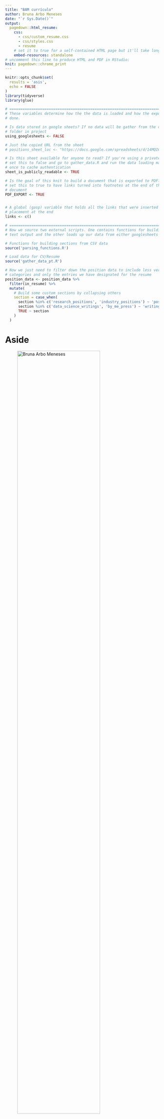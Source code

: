 ```yaml
---
title: "BAM currículo"
author: Bruna Arbo Meneses
date: "`r Sys.Date()`"
output:
  pagedown::html_resume:
    css: 
      - css/custom_resume.css
      - css/styles.css
      - resume
    # set it to true for a self-contained HTML page but it'll take longer to render
    embed-resources: standalone
# uncomment this line to produce HTML and PDF in RStudio:
knit: pagedown::chrome_print
---
```


```r
knitr::opts_chunk$set(
  results = 'asis', 
  echo = FALSE
)
library(tidyverse)
library(glue)

# ======================================================================
# These variables determine how the the data is loaded and how the exports are
# done.

# Is data stored in google sheets? If no data will be gather from the csvs/
# folder in project
using_googlesheets <- FALSE

# Just the copied URL from the sheet
# positions_sheet_loc <- "https://docs.google.com/spreadsheets/d/14MQICF2F8-vf8CKPF1m4lyGKO6_thG-4aSwat1e2TWc"

# Is this sheet available for anyone to read? If you're using a private sheet
# set this to false and go to gather_data.R and run the data loading manually
# once to cache authentication
sheet_is_publicly_readable <- TRUE

# Is the goal of this knit to build a document that is exported to PDF? If so
# set this to true to have links turned into footnotes at the end of the
# document
PDF_EXPORT <- TRUE


# A global (gasp) variable that holds all the links that were inserted for
# placement at the end
links <- c()

# ======================================================================
# Now we source two external scripts. One contains functions for building the
# text output and the other loads up our data from either googlesheets or csvs

# Functions for building sections from CSV data
source('parsing_functions.R') 

# Load data for CV/Resume
source('gather_data_pt.R')

# Now we just need to filter down the position data to include less verbose
# categories and only the entries we have designated for the resume
position_data <- position_data %>% 
  filter(in_resume) %>% 
  mutate(
    # Build some custom sections by collapsing others
    section = case_when(
      section %in% c('research_positions', 'industry_positions') ~ 'positions', 
      section %in% c('data_science_writings', 'by_me_press') ~ 'writings',
      TRUE ~ section
    )
  ) 
```



Aside
================================================================================


![Bruna Arbo Meneses](photo/20230215_144019_2.jpg){width=80%}


Contato {#contact}
--------------------------------------------------------------------------------

```r
contact_info %>% 
  glue_data("- <i class='fa fa-{icon}'></i> {contact}")
```
<!-- - <i class='fa fa-location-dot'></i> Porto Alegre, Brazil. -->
<!-- - For more information, please contact me via email. -->



Habilidades {#skills}
--------------------------------------------------------------------------------

```r
# build_skill_bars(skills)
```

- ArcGIS
- QGIS
- R
- Tidyverse
- RMarkdown
- html/css
- shiny app
- LaTeX
- Inkscape
- GIMP
- Microsoft Office

<!-- Experienced in statistical analysis, statistical learning models, and optimization methods. -->

<!-- Full experience with next generation sequencing data analysis. -->

Bolsas {#grants}
--------------------------------------------------------------------------------

- [Curso-R](https://curso-r.com/) - Bolsa de diversidade de gênero (jul & nov, 2022)

- [AI Inclusive & Dataquest.io](https://www.ai-inclusive.org/) - Women and other under-represented genders in data science scholarship (jan-jun 2021)

Disclaimer {#disclaimer}
--------------------------------------------------------------------------------

Este currículo foi feito utilizando o pacote do R [**pagedown**](https://github.com/rstudio/pagedown).
<!-- This resume was made with the R package [**pagedown**](https://github.com/rstudio/pagedown). -->

Última atualização em <br> `r format(Sys.Date(), "%d-%m-%Y")`.
<!-- Last updated on `r Sys.Date()`. -->



Main
================================================================================

Bruna Arbo Meneses {#title}
--------------------------------------------------------------------------------

### Analista de SIG
<!-- ### GIS Analyst -->

```r

print_text_block(text_blocks, 'intro')
```

Formação acadêmica {data-icon=graduation-cap}
--------------------------------------------------------------------------------

```r
position_data %>% print_section('education')
```


<!-- Research Experience {data-icon=laptop} -->
<!-- -------------------------------------------------------------------------------- -->

<!-- ```{r} -->

<!-- position_data %>% print_section('research') -->
<!-- ``` -->


Atuação profissional {data-icon=suitcase}
--------------------------------------------------------------------------------


```r

position_data %>% print_section('professional')
```


<!-- Teaching Experience {data-icon=chalkboard-teacher} -->
<!-- -------------------------------------------------------------------------------- -->

<!-- ### Introduction to R Language for Beginners. -->

<!-- Instructor of R and Data Mining Training Courses at SupStat Inc. -->

<!-- Beijing, China -->

<!-- 2014 -->

<!-- ### Computational Biology and Bioinformatics. -->

<!-- Teaching assistant of GBS CB2-201 courses at UAB -->

<!-- AL, USA -->

<!-- 2016 - 2017 -->


<!-- Selected Publications and Posters {data-icon=file} -->
<!-- -------------------------------------------------------------------------------- -->

<!-- ### Genetic and epigenetic signals are found predictive to the distribution of intra-individual divergence of alternative splicing. -->

<!-- Poster for 2013 International Conference of Genomics -->

<!-- Qingdao, China -->

<!-- 2014 -->

<!-- **Yu L**, Chen B, Zhang Z. -->

<!-- ### ESCRT-0 complex modulates Rbf mutant cell survival by regulating Rhomboid endosomal trafficking and EGFR signaling. -->

<!-- J Cell Sci. 2016 May 15;129(10):2075-84. -->

<!-- N/A -->

<!-- 2016 -->

<!-- Sheng Z, **Yu L**, Zhang T, Pei X, Li X, Zhang Z and Du W. -->

Artigos publicados {data-icon=file}
--------------------------------------------------------------------------------

```r

publications %>%
  print_section_publi('articles')

```


Trabalhos técnicos {data-icon=book}
--------------------------------------------------------------------------------

```r
publications %>% 
  print_section_publi('tecnicos')
```


Formação complementar {data-icon=pencil}
--------------------------------------------------------------------------------

```r

comp_education %>% 
  print_cursos()

```


Organização de eventos {data-icon=calendar-o}
--------------------------------------------------------------------------------

```r

events %>% 
  print_section_events('organization')

```


Experiência de ensino como instrutora {data-icon=chalkboard-teacher}
--------------------------------------------------------------------------------

### Curso de Priorização Espacial para Elaboração de Áreas Estratégicas de Planos de Ação

Atuou como docente e na organização do material didático. Carga horária: 17h.

Online.

2023

Centro Nacional de Pesquisa e Conservação de Répteis e Anfíbios (RAN/ICMBio).

Monitorias {data-icon=chalkboard-teacher}
--------------------------------------------------------------------------------

<!-- ### Short-course GIS: principles and layout design -->
### Minicurso SIG: princípios e elaboração de layouts.

<!-- Contributed to the organization of the short-course during the Biology Academic Week - UFRGS 2015, acting mainly as a monitor during the practices. 20h. -->
Contribuiu na organização do minicurso que integrou a programação da Semana Acadêmica Biologia UFRGS 2015 atuando, principalmente, como monitora durante as práticas. Carga horária: 20h.

Porto Alegre, Brasil.

2015

Instituto de Biociências/UFRGS.

<!-- ### Disciplina ECP 0098 B - Special Topics Applied to Ecology: Foundations in Landscape Ecology. -->
### Disciplina ECP 0098 B - Tópicos Especiais Aplicados à Ecologia: Fundamentos em Ecologia de Paisagem.

<!-- Acting as a monitor in the discipline offered in the Graduate Program in Ecology at UFRGS, taught by prof. Milton Cezar Ribeiro, from December 10 to 14, 2012. 30h. -->
Atuação como monitora na disciplina oferecida no Programa de PósGraduação em Ecologia da UFRGS, ministrada pelo prof. Milton Cezar Ribeiro, no período de 10 a 14 de dezembro de 2012. Carga horária: 30 horas/aula.

Porto Alegre, Brasil.

2012

Instituto de Biociências/UFRGS.


<!-- Resumos em congressos {data-icon=chalkboard-teacher} -->
<!-- -------------------------------------------------------------------------------- -->

<!-- ```{r} -->
<!-- publications %>%  -->
<!--   print_section_publi('abstract') -->
<!-- ``` -->

